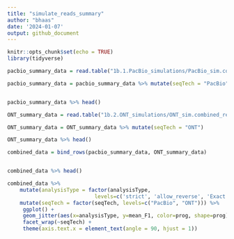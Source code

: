 ```yaml
---
title: "simulate_reads_summary"
author: "bhaas"
date: '2024-01-07'
output: github_document
---
```


```r
knitr::opts_chunk$set(echo = TRUE)
library(tidyverse)
```

```r

pacbio_summary_data = read.table("1b.1.PacBio_simulations/PacBio_sim.combined_results.tsv", header=T, sep="\t")

pacbio_summary_data = pacbio_summary_data %>% mutate(seqTech = "PacBio")


pacbio_summary_data %>% head()
```



```r

ONT_summary_data = read.table("1b.2.ONT_simulations/ONT_sim.combined_results.tsv", header=T, sep="\t")

ONT_summary_data = ONT_summary_data %>% mutate(seqTech = "ONT")

ONT_summary_data %>% head()

```


```r

combined_data = bind_rows(pacbio_summary_data, ONT_summary_data)


combined_data %>% head()
```

```r

combined_data %>%
    mutate(analysisType = factor(analysisType, 
                            levels=c('strict', 'allow_reverse', 'Exact Brkpt', 'Fuzzy Brkpt') )) %>%
    mutate(seqTech = factor(seqTech, levels=c("PacBio", "ONT"))) %>%
     ggplot() +
     geom_jitter(aes(x=analysisType, y=mean_F1, color=prog, shape=prog), width=0.2, size=rel(2)) +
     facet_wrap(~seqTech) +
     theme(axis.text.x = element_text(angle = 90, hjust = 1)) 



```



